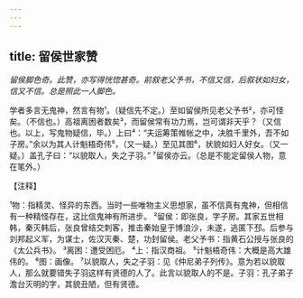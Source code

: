 ```yaml
---
---
---
```

title: 留侯世家赞
---



*留侯脚色奇。此赞，亦写得恍惚甚奇。前叙老父予书，不信又信，后叙状如妇女，信又不信。总是照此一人脚色。*

学者多言无鬼神，然言有物¹。（疑信先不定。）至如留侯所见老父予书²，亦可怪矣。（不信也。）高祖离困者数矣³，而留侯常有功力焉，岂可谓非天乎？（又信也。以上，写鬼物疑信，毕。）上曰⁴：“夫运筹策帷帐之中，决胜千里外，吾不如子房。”余以为其人计魁梧奇伟⁵，（又一疑。）至见其图⁶，状貌如妇人好女。（又一疑。）盖孔子曰：“以貌取人，失之子羽。”
⁷留侯亦云。（总是不能定留侯人物，意在笔外。）

【注释】

¹物：指精灵、怪异的东西。当时一些唯物主义思想家，虽不信真有鬼神，但相信有一种精怪存在，这比信鬼神有所进步。
²留侯：即张良，字子房。其家五世相韩，秦灭韩后，张良曾结交刺客，推击秦始皇于博浪沙，未遂，逃匿下邳。后参与刘邦起义军，为谋士，佐汉灭秦、楚，功封留侯。老父予书：指黄石公授与张良的《太公兵书》。
³离困：遭受困厄。
⁴上：指汉商祖。
⁵计魁梧奇伟：大概是高大雄伟的。
⁶图：画像。
⁷以貌取人，失之子羽：见《仲尼弟子列传》。意为若以貌取人，那么就要错失子羽这样有贤德的人了。此言以貌取人的不是。子羽：孔子弟子澹台灭明的字，其貌丑陋，但有贤德。